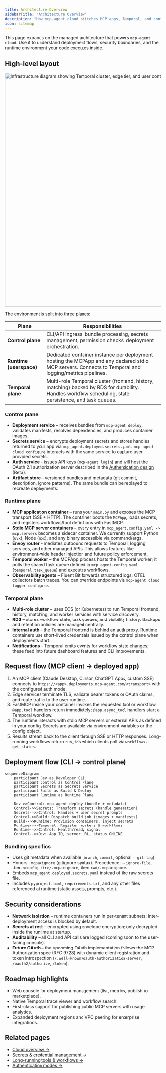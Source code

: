 ```yaml
---
title: Architecture Overview
sidebarTitle: "Architecture Overview"
description: "How mcp-agent cloud stitches MCP apps, Temporal, and container orchestration together"
icon: sitemap
---
```


This page expands on the managed architecture that powers `mcp-agent cloud`. Use it to understand deployment flows, security boundaries, and the runtime environment your code executes inside.

## High-level layout

<img
  src="https://github.com/user-attachments/assets/bb232060-a3cd-4ac1-a6f3-2d228f134d07"
  alt="Infrastructure diagram showing Temporal cluster, edge tier, and user container instances"
  width="721"
  height="758"
/>

The environment is split into three planes:

| Plane | Responsibilities |
| --- | --- |
| **Control plane** | CLI/API ingress, bundle processing, secrets management, permission checks, deployment orchestration. |
| **Runtime (userspace)** | Dedicated container instance per deployment hosting the MCPApp and any declared stdio MCP servers. Connects to Temporal and logging/metrics pipelines. |
| **Temporal plane** | Multi-role Temporal cluster (frontend, history, matching) backed by RDS for durability. Handles workflow scheduling, state persistence, and task queues. |

### Control plane

- **Deployment service** – receives bundles from `mcp-agent deploy`, validates manifests, resolves dependencies, and produces container images.
- **Secrets service** – encrypts deployment secrets and stores handles returned to your app via `mcp_agent.deployed.secrets.yaml`. `mcp-agent cloud configure` interacts with the same service to capture user-provided secrets.
- **Auth service** – issues API keys (`mcp-agent login`) and will host the OAuth 2.1 authorization server described in the [Authentication design](https://github.com/lastmile-ai/lm/docs-revamp/blob/main/mcp-agent9/docs/cloud/authentication/overview.mdx) (Beta).
- **Artifact store** – versioned bundles and metadata (git commit, description, ignore patterns). The same bundle can be replayed to recreate deployments.

### Runtime plane

- **MCP application container** – runs your `main.py` and exposes the MCP transport (SSE + HTTP). The container boots the `MCPApp`, loads secrets, and registers workflows/tool definitions with FastMCP.
- **Stdio MCP server containers** – every entry in `mcp_agent.config.yaml -> mcp.servers` becomes a sidecar container. We currently support Python (`uvx`), Node (`npx`), and any binary accessible via command/args.
- **Envoy router** – mediates outbound requests to Temporal, logging services, and other managed APIs. This allows features like environment-wide header injection and future policy enforcement.
- **Temporal worker** – the MCPApp process hosts the Temporal worker; it polls the shared task queue defined in `mcp_agent.config.yaml` (`temporal.task_queue`) and executes workflows.
- **Observability agents** – Fluent Bit forwards structured logs; OTEL collectors batch traces. You can override endpoints via `mcp-agent cloud logger configure`.

### Temporal plane

- **Multi-role cluster** – uses ECS (or Kubernetes) to run Temporal frontend, history, matching, and worker services with service discovery.
- **RDS** – stores workflow state, task queues, and visibility history. Backups and retention policies are managed centrally.
- **Internal auth** – the Temporal frontend is behind an auth proxy. Runtime containers use short-lived credentials issued by the control plane when deployments start.
- **Notifications** – Temporal emits events for workflow state changes; these feed into future dashboard features and CLI improvements.

## Request flow (MCP client → deployed app)

1. An MCP client (Claude Desktop, Cursor, ChatGPT Apps, custom SSE) connects to `https://<app>.deployments.mcp-agent.com/<transport>` with the configured auth mode.
2. Edge services terminate TLS, validate bearer tokens or OAuth claims, and route traffic to the user runtime.
3. FastMCP inside your container invokes the requested tool or workflow. `@app.tool` handlers return immediately; `@app.async_tool` handlers start a Temporal workflow.
4. The runtime interacts with stdio MCP servers or external APIs as defined in your config. Secrets are available via environment variables or the config object.
5. Results stream back to the client through SSE or HTTP responses. Long-running workflows return `run_id`s which clients poll via `workflows-get_status`.

## Deployment flow (CLI → control plane)

```mermaid
sequenceDiagram
    participant Dev as Developer CLI
    participant Control as Control Plane
    participant Secrets as Secrets Service
    participant Build as Build & Deploy
    participant Runtime as Runtime Plane

    Dev->>Control: mcp-agent deploy (bundle + metadata)
    Control->>Secrets: Transform secrets (handle generation)
    Secrets-->>Control: Handles + user secret prompts
    Control->>Build: Dispatch build job (images + manifests)
    Build-->>Runtime: Provision containers, inject secrets
    Runtime-->>Temporal: Register workers & workflows
    Runtime-->>Control: Health/ready signal
    Control-->>Dev: App ID, server URL, status ONLINE
```

### Bundling specifics

- Uses git metadata when available (`branch`, `commit`, optional `--git-tag`).
- Honors `.mcpacignore` (gitignore syntax). Precedence: `--ignore-file`, then `<config-dir>/.mcpacignore`, then `cwd/.mcpacignore`.
- Embeds `mcp_agent.deployed.secrets.yaml` instead of the raw secrets file.
- Includes `pyproject.toml`, `requirements.txt`, and any other files referenced at runtime (static assets, prompts, etc.).

## Security considerations

- **Network isolation** – runtime containers run in per-tenant subnets; inter-deployment access is blocked by default.
- **Secrets at rest** – encrypted using envelope encryption; only decrypted inside the runtime at startup.
- **Auditability** – all CLI and API calls are logged (coming soon to the user-facing console).
- **Future OAuth** – the upcoming OAuth implementation follows the MCP Authorization spec (RFC 9728) with dynamic client registration and token introspection (`/.well-known/oauth-authorization-server`, `/oauth2/authorize`, `/token`).

## Roadmap highlights

- Web console for deployment management (list, metrics, publish to marketplace).
- Native Temporal trace viewer and workflow search.
- First-class support for publishing public MCP servers with usage analytics.
- Expanded deployment regions and VPC peering for enterprise integrations.

## Related pages

- [Cloud overview →](/cloud/mcp-agent-cloud/overview)
- [Secrets & credential management →](/cloud/mcp-agent-cloud/manage-secrets)
- [Long-running tools & workflows →](/cloud/mcp-agent-cloud/long-running-tools)
- [Authentication modes →](/cloud/authentication/overview)
